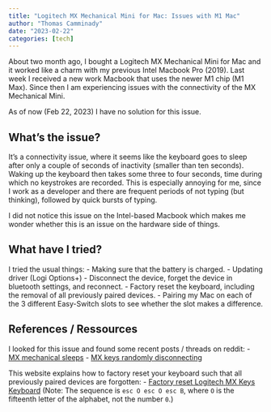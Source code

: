 ```yaml
---
title: "Logitech MX Mechanical Mini for Mac: Issues with M1 Mac"
author: "Thomas Camminady"
date: "2023-02-22"
categories: [tech]
---
```


About two month ago, I bought a Logitech MX Mechanical Mini for Mac and it worked like a charm with my previous Intel Macbook Pro (2019).
Last week I received a new work Macbook that uses the newer M1 chip (M1 Max). Since then I am experiencing issues with the connectivity of the MX Mechanical Mini.

As of now (Feb 22, 2023) I have no solution for this issue.


## What's the issue?
It's a connectivity issue, where it seems like the keyboard goes to sleep after only a couple of seconds of inactivity (smaller than ten seconds). Waking up the keyboard then takes some three to four seconds, time during which no keystrokes are recorded.
This is especially annoying for me, since I work as a developer and there are frequent periods of not typing (but thinking), followed by quick bursts of typing.

I did not notice this issue on the Intel-based Macbook which makes me wonder whether this is an issue on the hardware side of things.

## What have I tried?
I tried the usual things:
- Making sure that the battery is charged.
- Updating driver (Logi Options+)
- Disconnect the device, forget the device in bluetooth settings, and reconnect.
- Factory reset the keyboard, including the removal of all previously paired devices.
- Pairing my Mac on each of the 3 different Easy-Switch slots to see whether the slot makes a difference.




## References / Ressources
I looked for this issue and found some recent posts / threads on reddit:
- [MX mechanical sleeps](tab:https://www.reddit.com/r/logitech/comments/x7g2tb/mx_mechanical_sleeps/)
- [MX keys randomly disconnecting](tab:https://www.reddit.com/r/logitech/comments/pz3hf6/mx_keys_randomly_disconnecting/)

This website explains how to factory reset your keyboard such that all previously paired devices are forgotten:
- [Factory reset Logitech MX Keys Keyboard](tab:https://ernestojeh.com/factory-reset-mx-keys) (Note: The sequence is `esc O esc O esc B`, where `O` is the fifteenth letter of the alphabet, not the number `0`.)

